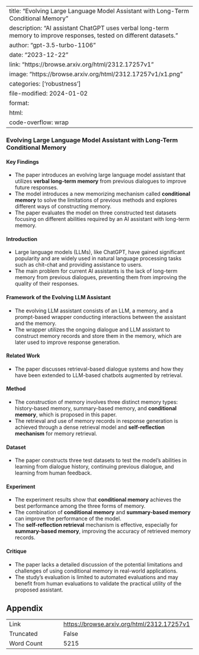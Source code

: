 
---
title: "Evolving Large Language Model Assistant with Long-Term Conditional Memory"
description: "AI assistant ChatGPT uses verbal long-term memory to improve responses, tested on different datasets."
author: "gpt-3.5-turbo-1106"
date: "2023-12-22"
link: "https://browse.arxiv.org/html/2312.17257v1"
image: "https://browse.arxiv.org/html/2312.17257v1/x1.png"
categories: ['robustness']
file-modified: 2024-01-02
format:
  html:
    code-overflow: wrap
---

### Evolving Large Language Model Assistant with Long-Term Conditional Memory

#### Key Findings

- The paper introduces an evolving large language model assistant that utilizes **verbal long-term memory** from previous dialogues to improve future responses.
- The model introduces a new memorizing mechanism called **conditional memory** to solve the limitations of previous methods and explores different ways of constructing memory.
- The paper evaluates the model on three constructed test datasets focusing on different abilities required by an AI assistant with long-term memory.

#### Introduction
- Large language models (LLMs), like ChatGPT, have gained significant popularity and are widely used in natural language processing tasks such as chit-chat and providing assistance to users.
- The main problem for current AI assistants is the lack of long-term memory from previous dialogues, preventing them from improving the quality of their responses.

#### Framework of the Evolving LLM Assistant

- The evolving LLM assistant consists of an LLM, a memory, and a prompt-based wrapper conducting interactions between the assistant and the memory.
- The wrapper utilizes the ongoing dialogue and LLM assistant to construct memory records and store them in the memory, which are later used to improve response generation.

#### Related Work

- The paper discusses retrieval-based dialogue systems and how they have been extended to LLM-based chatbots augmented by retrieval.

#### Method

- The construction of memory involves three distinct memory types: history-based memory, summary-based memory, and **conditional memory**, which is proposed in this paper.
- The retrieval and use of memory records in response generation is achieved through a dense retrieval model and **self-reflection mechanism** for memory retrieval.

#### Dataset

- The paper constructs three test datasets to test the model’s abilities in learning from dialogue history, continuing previous dialogue, and learning from human feedback.

#### Experiment

- The experiment results show that **conditional memory** achieves the best performance among the three forms of memory.
- The combination of **conditional memory** and **summary-based memory** can improve the performance of the model.
- The **self-reflection retrieval** mechanism is effective, especially for **summary-based memory**, improving the accuracy of retrieved memory records.

#### Critique

- The paper lacks a detailed discussion of the potential limitations and challenges of using conditional memory in real-world applications.
- The study's evaluation is limited to automated evaluations and may benefit from human evaluations to validate the practical utility of the proposed assistant.

## Appendix

|          |          |
|----------|----------|
| Link     | [https://browse.arxiv.org/html/2312.17257v1](https://browse.arxiv.org/html/2312.17257v1)       |
| Truncated       | False       |
| Word Count       | 5215       |
